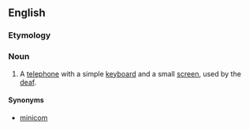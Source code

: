 ==English==

===Etymology===
{{compound|text|phone}}

===Noun===
{{en-noun}}

# {{context|British|lang=en}} A [[telephone]] with a simple [[keyboard]] and a small [[screen]], used by the [[deaf]].

====Synonyms====
* [[minicom]]
